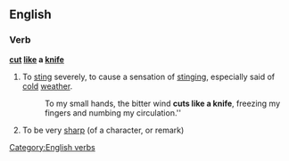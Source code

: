==English==

===Verb===
'''[[cut]] [[like]] a [[knife]]'''

# {{simile}} To [[sting]] severely, to cause a sensation of [[stinging]], especially said of [[cold]] [[weather]].
#: To my small hands, the bitter wind '''cuts like a knife''', freezing my fingers and numbing my circulation.''
# {{simile}} To be very [[sharp]] (of a character, or remark)
[[Category:English verbs]]